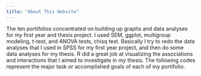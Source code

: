 ```yaml
---
title: "About This Website"
---
```


The ten portifolios concentrated on building up graphs and data analyses for my first year and thesis project. I used SEM, ggplot, multigroup modeling, t-test, and ANOVA tests, chisq test. Basically I try to redo the data analyses that I used in SPSS for my first year project, and then do some data analyses for my thesis. R did a great job at visualizing the associations and interactions that I aimed to investigate in my thesis.
The following codes represent the major task or accomplished goals of each of my portifolio. 
